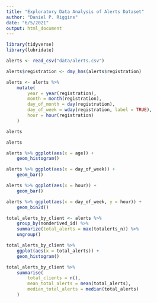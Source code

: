 ```yaml
---
title: "Exploratory Data Analysis of Alerts Dataset"
author: "Daniel P. Riggins"
date: "6/5/2021"
output: html_document
---
```


```r
library(tidyverse)
library(lubridate)
```

```r
alerts <- read_csv("data/alerts.csv")

alerts$registration <- dmy_hms(alerts$registration)

alerts <- alerts %>%
    mutate(
        year = year(registration),
        month = month(registration),
        day_of_month = day(registration),
        day_of_week = wday(registration, label = TRUE),
        hour = hour(registration)
    )

alerts
```

```r
alerts
```

```r
alerts %>% ggplot(aes(x = age)) +
    geom_histogram()
```

```r
alerts %>% ggplot(aes(x = day_of_week)) +
    geom_bar()
```

```r
alerts %>% ggplot(aes(x = hour)) +
    geom_bar()
```

```r
alerts %>% ggplot(aes(x = day_of_week, y = hour)) +
    geom_bin2d()
```


```r
total_alerts_by_client <- alerts %>% 
    group_by(nonderived_id) %>%
    summarize(total_alerts = max(totalerts_n)) %>%
    ungroup()

total_alerts_by_client %>%
    ggplot(aes(x = total_alerts)) +
    geom_histogram()
```

```r
total_alerts_by_client %>%
    summarise(
        total_clients = n(),
        mean_total_alerts = mean(total_alerts),
        median_total_alerts = median(total_alerts)
    )
```

